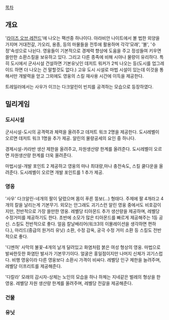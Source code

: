 [[목차]]
== 개요 ==
'[[라이즈 오브 레전드]]'에 나오는 팩션중 하나이다. 아라비안 나이트에서 볼 법한 외양을 가지며 거대전갈, 가오리, 용종, 등의 마물들을 전투에 활용하며 각각'모래', '불', '수정'속성으로 나뉜다. 영웅들이 기본적으로 경제력 향상에 도움을 주고 정성들여 키우면 쓸만한 소환스킬을 보유하고 있다. 그리고 다른 종족에 비해 시야나 물량이 유리하다.
특히 도시에서 군사시설 건설하면 기본유닛인 데저트 워커가 2씩 나오는 등(도시를 업그레이드 하면 더 나오는 건 말할것도 없다.) 고유 도시 시설로 마법 시설이 있는데 이것을 통해서만 개발력을 얻고 그외에도 영웅의 스킬 재사용 시간에 이득을 제공한다.

트레일러에서는 사우가 이끄는 다크알린이 빈치를 공격하는 모습으로 등장하였다. 

== 밀리게임 ==
=== 도시시설 ===
군사시설-도시의 공격력과 체력을 올려주고 데저트 워크 2명을 제공한다. 도시레벨이 오르면 데저트 워크 1명을 추가 제공. 알린의 물량공세의 요인 중 하나다.

경제시설-카라반 생산 제한을 올려주고, 자원생산량 한계를 올려준다. 도시레벨이 오르면 자원생산량 한계를 더욱 올려준다.

마법시설-개발 포인트 2 제공하고 영웅의 마나 최대량,마나 충전속도, 스킬 쿨다운을 올려준다. 도시레벨이 오르면 개발 포인트를 1 추가 제공.

=== 영웅 ===
'사우' 다크알린-네개의 팔이 달렸으며 몸이 푸른 뚱보(...) 형태다. 주제에 팔 4개라고 4개의 칼을 날리는게 기본무기. 외모는 안그래도 괴기스런 알린 영웅 중에서도 비호감이지만, 전반적으로 가장 쓸만한 영웅. 레벨당 티아몬드 추가 생산량을 제공하며, 레벨당 수정거미를 제공하기도 한다. 초반에 소모가 많은 티아몬드를 빠르게 제공해주는 1등 공신. 스킬도 전반적으로 좋다. 얼음 칼날배리어(워크3의 이몰레이션을 생각하면 편하다.), 마리드(중급의 원거리 유닛) 소환, 수정 감옥, 궁극 수정 거미 소환 등 스킬도 전반적으로 좋다.

'디멘허' 사막의 불꽃-4개의 날개 달려있고 화염처럼 붉은 여성 형상의 영웅. 마법으로 발싸한듯한 화염탄 발사가 기본무기이다. 얼굴은 홍일점이지만 나머지 신체가 괴기스럽다. 비행 영웅이라 다른 영웅보다 소환시 가격이 비싸다. 레벨당 인구 제한을 늘려주며, 레벨당 이프리트를 제공해준다. 

'다칼라' 모래의 감시자-상체는 노인의 모습을 하나 하체는 지네같은 벌레의 형상을 한 영웅. 레벨당 자원 생산량 한계를 올려주며, 레벨당 전갈을 제공해준다.

=== 건물 ===
=== 유닛 ===
